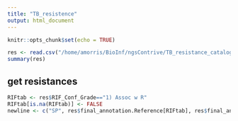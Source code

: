 ```yaml
---
title: "TB_resistence"
output: html_document
---
```


```r
knitr::opts_chunk$set(echo = TRUE)

res <- read.csv("/home/amorris/BioInf/ngsContrive/TB_resistance_catalogue/rescatalogue.csv", sep=",", quote="")
summary(res)
```

## get resistances

```r
RIFtab <- res$RIF_Conf_Grade=="1) Assoc w R"
RIFtab[is.na(RIFtab)] <- FALSE
newline <- c("SP", res$final_annotation.Reference[RIFtab], res$final_annotation.Position[RIFtab], res$final_annotation.AlternativeNucleotide[RIFtab])
```
